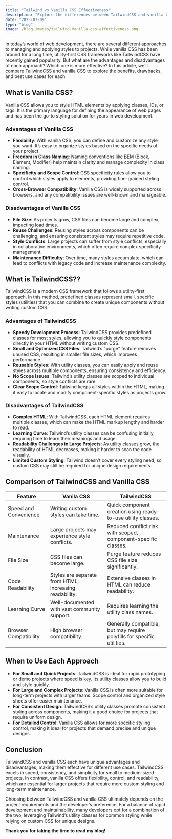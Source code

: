 ```yaml
---
title: "Tailwind vs Vanilla CSS Effectiveness"
description: "Explore the differences between TailwindCSS and vanilla CSS to understand which approach is more effective for modern web development."
date: "2025-07-09"
type: "blog"
image: /blog-images/tailwind-Vanilla-css-effectiveness.png
---
```


In today’s world of web development, there are several different approaches to managing and applying styles to projects. While vanilla CSS has been around for a long time, utility-first CSS frameworks like TailwindCSS have recently gained popularity. But what are the advantages and disadvantages of each approach? Which one is more effective? In this article, we’ll compare TailwindCSS and vanilla CSS to explore the benefits, drawbacks, and best use cases for each.

<h2>What is Vanilla CSS?</h2>

Vanilla CSS allows you to style HTML elements by applying classes, IDs, or tags. It is the primary language for defining the appearance of web pages and has been the go-to styling solution for years in web development.

<h3>Advantages of Vanilla CSS</h3>

- <b>Flexibility</b>: With vanilla CSS, you can define and customize any style
  you want. It’s easy to organize styles based on the specific needs of your
  project.
- <b>Freedom in Class Naming</b>: Naming conventions like BEM (Block, Element,
  Modifier) help maintain clarity and manage complexity in class naming.
- <b>Specificity and Scope Control</b>: CSS specificity rules allow you to
  control which styles apply to elements, providing fine-grained styling
  control.
- <b>Cross-Browser Compatibility</b>: Vanilla CSS is widely supported across
  browsers, and any compatibility issues are well-known and manageable.

<h3>Disadvantages of Vanilla CSS</h3>

- <b>File Size</b>: As projects grow, CSS files can become large and complex,
  impacting load times.
- <b>Reuse Challenges</b>: Reusing styles across components can be challenging,
  and ensuring consistent styles may require repetitive code.
- <b>Style Conflicts</b>: Large projects can suffer from style conflicts,
  especially in collaborative environments, which often require complex
  specificity management.
- <b>Maintenance Difficulty</b>: Over time, many styles accumulate, which can
  lead to conflicts with legacy code and increase maintenance complexity.

<h2>What is TailwindCSS??</h2>

TailwindCSS is a modern CSS framework that follows a utility-first approach. In this method, predefined classes represent small, specific styles (utilities) that you can combine to create unique components without writing custom CSS.

<h3>Advantages of TailwindCSS</h3>

- <b>Speedy Development Process</b>: TailwindCSS provides predefined classes for
  most styles, allowing you to quickly style components directly in your HTML
  without writing custom CSS.
- <b>Small and Optimized CSS Files</b>: Tailwind’s "purge" feature removes
  unused CSS, resulting in smaller file sizes, which improves performance.
- <b>Reusable Styles</b>: With utility classes, you can easily apply and reuse
  styles across multiple components, ensuring consistency and efficiency.
- <b>No Scope Issues</b>: Tailwind’s utility classes are scoped to individual
  components, so style conflicts are rare.
- <b>Clear Scope Control</b>: Tailwind keeps all styles within the HTML, making
  it easy to locate and modify component-specific styles as projects grow.

<h3>Disadvantages of TailwindCSS</h3>

- <b>Complex HTML</b>: With TailwindCSS, each HTML element requires multiple
  classes, which can make the HTML markup lengthy and harder to read.
- <b>Learning Curve</b>: Tailwind’s utility classes can be confusing initially,
  requiring time to learn their meanings and usage.
- <b>Readability Challenges in Large Projects</b>: As utility classes grow, the
  readability of HTML decreases, making it harder to scan the code visually.
- <b>Limited Custom Styling</b>: Tailwind doesn’t cover every styling need, so
  custom CSS may still be required for unique design requirements.

<h2>Comparison of TailwindCSS and Vanilla CSS</h2>

<table>
  <thead>
    <tr>
      <th>Feature</th>
      <th>Vanila CSS</th>
      <th>TailwindCSS</th>
    </tr>
  </thead>
  <tbody>
    <tr>
      <td>Speed and Convenience</td>
      <td>Writing custom styles can take time.</td>
      <td>Quick component creation using ready-to-use utility classes.</td>
    </tr>
    <tr>
      <td>Maintenance</td>
      <td>Large projects may experience style conflicts.</td>
      <td>Reduced conflict risk with scoped, component-specific classes.</td>
    </tr>
    <tr>
      <td>File Size</td>
      <td>CSS files can become large.</td>
      <td>Purge feature reduces CSS file size significantly.</td>
    </tr>
    <tr>
      <td>Code Readability</td>
      <td>Styles are separate from HTML, increasing readability.</td>
      <td>Extensive classes in HTML can reduce readability.</td>
    </tr>
    <tr>
      <td>Learning Curve</td>
      <td>Well-documented with vast community support.</td>
      <td>Requires learning the utility class names.</td>
    </tr>
    <tr>
      <td>Browser Compatibility</td>
      <td>High browser compatibility.</td>
      <td>
        Generally compatible, but may require polyfills for specific utilities.
      </td>
    </tr>
  </tbody>
</table>

<h2>When to Use Each Approach</h2>

- <b>For Small and Quick Projects</b>: TailwindCSS is ideal for rapid
  prototyping or demo projects where speed is key. Its utility classes allow you
  to build and style quickly.
- <b>For Large and Complex Projects</b>: Vanilla CSS is often more suitable for
  long-term projects with larger teams. Scope control and organized style sheets
  offer easier maintenance.
- <b>For Consistent Design</b>: TailwindCSS’s utility classes promote consistent
  styling across components, making it a good choice for projects that require
  uniform design.
- <b>For Detailed Control</b>: Vanilla CSS allows for more specific styling
  control, making it ideal for projects that demand precise and unique designs.

<h2>Conclusion</h2>

TailwindCSS and vanilla CSS each have unique advantages and disadvantages, making them effective for different use cases. TailwindCSS excels in speed, consistency, and simplicity for small to medium-sized projects. In contrast, vanilla CSS offers flexibility, control, and readability, which are essential for larger projects that require more custom styling and long-term maintenance.

Choosing between TailwindCSS and vanilla CSS ultimately depends on the project requirements and the developer’s preference. For a balance of rapid development and maintainability, many developers opt for a combination of the two, leveraging Tailwind’s utility classes for common styling while relying on custom CSS for unique designs.

<b>Thank you for taking the time to read my blog!</b>
